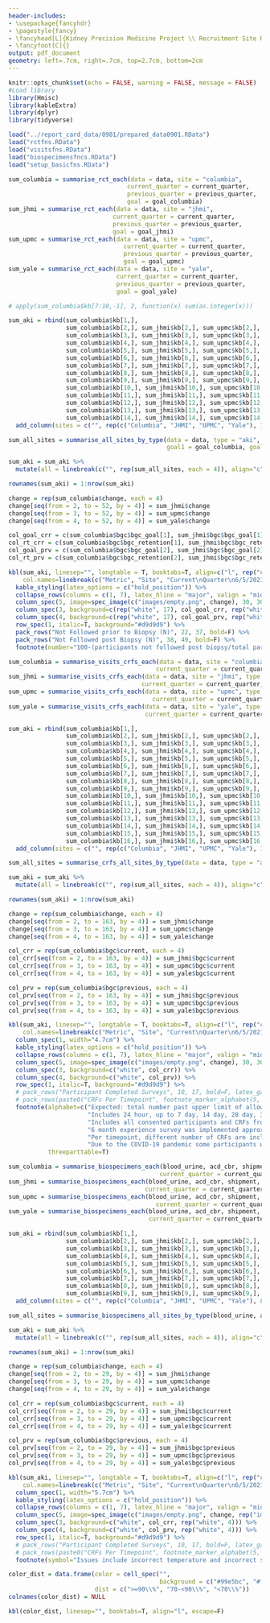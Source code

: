 ```yaml
---
header-includes:
- \usepackage{fancyhdr}
- \pagestyle{fancy}
- \fancyhead[L]{Kidney Precision Medicine Project \\ Recruitment Site Report Card \\ `r format(Sys.time(), '%B %d, %Y')`}
- \fancyfoot[C]{}
output: pdf_document
geometry: left=.7cm, right=.7cm, top=2.7cm, bottom=2cm
---
```


\begin{center}
\textbf{KPMP Combined Data Quality Report Card}
\end{center}

```r
knitr::opts_chunk$set(echo = FALSE, warning = FALSE, message = FALSE)
#Load library
library(Hmisc)
library(kableExtra)
library(dplyr)
library(tidyverse)

load("../report_card_data/0901/prepared_data0901.RData")
load("rctfns.RData")
load("visitsfns.RData")
load("biospecimensfncs.RData")
load("setup_basicfns.RData")
```

```r
sum_columbia = summarise_rct_each(data = data, site = "columbia", 
                                 current_quarter = current_quarter, 
                                 previous_quarter = previous_quarter,
                                 goal = goal_columbia)
sum_jhmi = summarise_rct_each(data = data, site = "jhmi", 
                             current_quarter = current_quarter, 
                             previous_quarter = previous_quarter,
                             goal = goal_jhmi)
sum_upmc = summarise_rct_each(data = data, site = "upmc", 
                                current_quarter = current_quarter, 
                                previous_quarter = previous_quarter,
                                goal = goal_upmc)
sum_yale = summarise_rct_each(data = data, site = "yale", 
                              current_quarter = current_quarter, 
                              previous_quarter = previous_quarter,
                              goal = goal_yale)

# apply(sum_columbia$kb[7:10,-1], 2, function(x) sum(as.integer(x)))

sum_aki = rbind(sum_columbia$kb[1,], 
                sum_columbia$kb[2,], sum_jhmi$kb[2,], sum_upmc$kb[2,], sum_yale$kb[2,],
                sum_columbia$kb[3,], sum_jhmi$kb[3,], sum_upmc$kb[3,], sum_yale$kb[3,],
                sum_columbia$kb[4,], sum_jhmi$kb[4,], sum_upmc$kb[4,], sum_yale$kb[4,],
                sum_columbia$kb[5,], sum_jhmi$kb[5,], sum_upmc$kb[5,], sum_yale$kb[5,],
                sum_columbia$kb[6,], sum_jhmi$kb[6,], sum_upmc$kb[6,], sum_yale$kb[6,],
                sum_columbia$kb[7,], sum_jhmi$kb[7,], sum_upmc$kb[7,], sum_yale$kb[7,],
                sum_columbia$kb[8,], sum_jhmi$kb[8,], sum_upmc$kb[8,], sum_yale$kb[8,],
                sum_columbia$kb[9,], sum_jhmi$kb[9,], sum_upmc$kb[9,], sum_yale$kb[9,],
                sum_columbia$kb[10,], sum_jhmi$kb[10,], sum_upmc$kb[10,], sum_yale$kb[10,],
                sum_columbia$kb[11,], sum_jhmi$kb[11,], sum_upmc$kb[11,], sum_yale$kb[11,],
                sum_columbia$kb[12,], sum_jhmi$kb[12,], sum_upmc$kb[12,], sum_yale$kb[12,],
                sum_columbia$kb[13,], sum_jhmi$kb[13,], sum_upmc$kb[13,], sum_yale$kb[13,],
                sum_columbia$kb[14,], sum_jhmi$kb[14,], sum_upmc$kb[14,], sum_yale$kb[14,]) %>%
  add_column(sites = c("", rep(c("Columbia", "JHMI", "UPMC", "Yale"), 13)), .before = "current")

sum_all_sites = summarise_all_sites_by_type(data = data, type = "aki", 
                                            goal1 = goal_columbia, goal2 = goal_jhmi, goal3 = goal_upmc, goal4 = goal_yale)

sum_aki = sum_aki %>%
  mutate(all = linebreak(c("", rep(sum_all_sites, each = 4)), align="c"))

rownames(sum_aki) = 1:nrow(sum_aki)

change = rep(sum_columbia$change, each = 4)
change[seq(from = 2, to = 52, by = 4)] = sum_jhmi$change
change[seq(from = 3, to = 52, by = 4)] = sum_upmc$change
change[seq(from = 4, to = 52, by = 4)] = sum_yale$change

col_goal_crr = c(sum_columbia$bgc$bgc_goal[1], sum_jhmi$bgc$bgc_goal[1], sum_upmc$bgc$bgc_goal[1], sum_yale$bgc$bgc_goal[1])
col_rt_crr = c(sum_columbia$bgc$bgc_retention[1], sum_jhmi$bgc$bgc_retention[1], sum_upmc$bgc$bgc_retention[1], sum_yale$bgc$bgc_retention[1])
col_goal_prv = c(sum_columbia$bgc$bgc_goal[2], sum_jhmi$bgc$bgc_goal[2], sum_upmc$bgc$bgc_goal[2], sum_yale$bgc$bgc_goal[2])
col_rt_prv = c(sum_columbia$bgc$bgc_retention[2], sum_jhmi$bgc$bgc_retention[2], sum_upmc$bgc$bgc_retention[2], sum_yale$bgc$bgc_retention[2])

kbl(sum_aki, linesep="", longtable = T, booktabs=T, align=c("l", rep("c",6)), escape=F,
    col.names=linebreak(c("Metric", "Site", "Current\nQuarter\n6/5/2021 -\n9/1/2021", "Previous\nQuarter\n3/2/2021 -\n6/4/2021", "Change", "Cumulative", "All AKI Sites\n(Range)"), align="c")) %>%
  kable_styling(latex_options = c("hold_position")) %>%
  collapse_rows(columns = c(1, 7), latex_hline = "major", valign = "middle", target = 1) %>%
  column_spec(5, image=spec_image(c("images/empty.png", change), 30, 30)) %>%
  column_spec(3, background=c(rep("white", 17), col_goal_crr, rep("white",28), col_rt_crr)) %>%
  column_spec(4, background=c(rep("white", 17), col_goal_prv, rep("white",28), col_rt_prv)) %>%
  row_spec(1, italic=T, background="#d9d9d9") %>%
  pack_rows("Not Followed prior to Biopsy (N)", 22, 37, bold=F) %>%
  pack_rows("Not Followed post Biopsy (N)", 38, 49, bold=F) %>%
  footnote(number="100-(participants not followed post biopsy/total participants biopsied*100).")
```

\newpage

```r
sum_columbia = summarise_visits_crfs_each(data = data, site = "columbia", type = "aki",
                                         current_quarter = current_quarter, previous_quarter = previous_quarter)
sum_jhmi = summarise_visits_crfs_each(data = data, site = "jhmi", type = "aki",
                                     current_quarter = current_quarter, previous_quarter = previous_quarter)
sum_upmc = summarise_visits_crfs_each(data = data, site = "upmc", type = "aki",
                                        current_quarter = current_quarter, previous_quarter = previous_quarter)
sum_yale = summarise_visits_crfs_each(data = data, site = "yale", type = "aki",
                                      current_quarter = current_quarter, previous_quarter = previous_quarter)

sum_aki = rbind(sum_columbia$kb[1,], 
                sum_columbia$kb[2,], sum_jhmi$kb[2,], sum_upmc$kb[2,], sum_yale$kb[2,],
                sum_columbia$kb[3,], sum_jhmi$kb[3,], sum_upmc$kb[3,], sum_yale$kb[3,],
                sum_columbia$kb[4,], sum_jhmi$kb[4,], sum_upmc$kb[4,], sum_yale$kb[4,],
                sum_columbia$kb[5,], sum_jhmi$kb[5,], sum_upmc$kb[5,], sum_yale$kb[5,],
                sum_columbia$kb[6,], sum_jhmi$kb[6,], sum_upmc$kb[6,], sum_yale$kb[6,],
                sum_columbia$kb[7,], sum_jhmi$kb[7,], sum_upmc$kb[7,], sum_yale$kb[7,],
                sum_columbia$kb[8,], sum_jhmi$kb[8,], sum_upmc$kb[8,], sum_yale$kb[8,],
                sum_columbia$kb[9,], sum_jhmi$kb[9,], sum_upmc$kb[9,], sum_yale$kb[9,],
                sum_columbia$kb[10,], sum_jhmi$kb[10,], sum_upmc$kb[10,], sum_yale$kb[10,],
                sum_columbia$kb[11,], sum_jhmi$kb[11,], sum_upmc$kb[11,], sum_yale$kb[11,],
                sum_columbia$kb[12,], sum_jhmi$kb[12,], sum_upmc$kb[12,], sum_yale$kb[12,],
                sum_columbia$kb[13,], sum_jhmi$kb[13,], sum_upmc$kb[13,], sum_yale$kb[13,],
                sum_columbia$kb[14,], sum_jhmi$kb[14,], sum_upmc$kb[14,], sum_yale$kb[14,],
                sum_columbia$kb[15,], sum_jhmi$kb[15,], sum_upmc$kb[15,], sum_yale$kb[15,],
                sum_columbia$kb[16,], sum_jhmi$kb[16,], sum_upmc$kb[16,], sum_yale$kb[16,]) %>%
  add_column(sites = c("", rep(c("Columbia", "JHMI", "UPMC", "Yale"), 15)), .before = "current")

sum_all_sites = summarise_crfs_all_sites_by_type(data = data, type = "aki")

sum_aki = sum_aki %>%
  mutate(all = linebreak(c("", rep(sum_all_sites, each = 4)), align="c"))

rownames(sum_aki) = 1:nrow(sum_aki)

change = rep(sum_columbia$change, each = 4)
change[seq(from = 2, to = 163, by = 4)] = sum_jhmi$change
change[seq(from = 3, to = 163, by = 4)] = sum_upmc$change
change[seq(from = 4, to = 163, by = 4)] = sum_yale$change

col_crr = rep(sum_columbia$bgc$current, each = 4)
col_crr[seq(from = 2, to = 163, by = 4)] = sum_jhmi$bgc$current
col_crr[seq(from = 3, to = 163, by = 4)] = sum_upmc$bgc$current
col_crr[seq(from = 4, to = 163, by = 4)] = sum_yale$bgc$current

col_prv = rep(sum_columbia$bgc$previous, each = 4)
col_prv[seq(from = 2, to = 163, by = 4)] = sum_jhmi$bgc$previous
col_prv[seq(from = 3, to = 163, by = 4)] = sum_upmc$bgc$previous
col_prv[seq(from = 4, to = 163, by = 4)] = sum_yale$bgc$previous

kbl(sum_aki, linesep="", longtable = T, booktabs=T, align=c("l", rep("c",6)), escape=F,
    col.names=linebreak(c("Metric", "Site", "Current\nQuarter\n6/5/2021 -\n9/1/2021", "Previous\nQuarter\n3/2/2021 -\n6/4/2021", "Change", "Cumulative", "All AKI Sites\n(Range)"), align="c")) %>%
  column_spec(1, width="4.7cm") %>%
  kable_styling(latex_options = c("hold_position")) %>%
  collapse_rows(columns = c(1, 7), latex_hline = "major", valign = "middle", target = 1) %>%
  column_spec(5, image=spec_image(c("images/empty.png", change), 30, 30)) %>%
  column_spec(3, background=c("white", col_crr)) %>%
  column_spec(4, background=c("white", col_prv)) %>%
  row_spec(1, italic=T, background="#d9d9d9") %>%
  # pack_rows("Participant Completed Surveys", 10, 17, bold=F, latex_gap_space = "0em") %>%
  # pack_rows(paste0("CRFs Per Timepoint", footnote_marker_alphabet(5, "latex")), 18, 49, bold=F, escape=F, latex_gap_space = "0em") %>%
  footnote(alphabet=c("Expected: total number past upper limit of allowable window.",
                      "Includes 24 hour, up to 7 day, 14 day, 28 day, 3 months, 6 months, and 12 months follow-up visits.",
                      "Includes all consented participants and CRFs from enrollment to 12 months.",
                      "6 month experience survey was implemented approximately 1 year after the start of recruitment, therefore some participants did not have the opportunity to complete this CRF.",
                      "Per timepoint, different number of CRFs are included.",
                      "Due to the COVID-19 pandemic some participants were unable to complete the 3 month visit in-person. Surveys were completed over the phone, however no biospecimens were collected. Excluding biosample CRFs the 3 month AKI CRF completion is 90%."),
           threeparttable=T)
```

\newpage


```r
sum_columbia = summarise_biospecimens_each(blood_urine, acd_cbr, shipment, cores_triages, cryostor, site = "columbia",
                                          current_quarter = current_quarter, previous_quarter = previous_quarter)
sum_jhmi = summarise_biospecimens_each(blood_urine, acd_cbr, shipment, cores_triages, cryostor, site = "jhmi",
                                      current_quarter = current_quarter, previous_quarter = previous_quarter)
sum_upmc = summarise_biospecimens_each(blood_urine, acd_cbr, shipment, cores_triages, cryostor, site = "upmc",
                                         current_quarter = current_quarter, previous_quarter = previous_quarter)
sum_yale = summarise_biospecimens_each(blood_urine, acd_cbr, shipment, cores_triages, cryostor, site = "yale",
                                       current_quarter = current_quarter, previous_quarter = previous_quarter)

sum_aki = rbind(sum_columbia$kb[1,], 
                sum_columbia$kb[2,], sum_jhmi$kb[2,], sum_upmc$kb[2,], sum_yale$kb[2,],
                sum_columbia$kb[3,], sum_jhmi$kb[3,], sum_upmc$kb[3,], sum_yale$kb[3,],
                sum_columbia$kb[4,], sum_jhmi$kb[4,], sum_upmc$kb[4,], sum_yale$kb[4,],
                sum_columbia$kb[5,], sum_jhmi$kb[5,], sum_upmc$kb[5,], sum_yale$kb[5,],
                sum_columbia$kb[6,], sum_jhmi$kb[6,], sum_upmc$kb[6,], sum_yale$kb[6,],
                sum_columbia$kb[7,], sum_jhmi$kb[7,], sum_upmc$kb[7,], sum_yale$kb[7,],
                sum_columbia$kb[8,], sum_jhmi$kb[8,], sum_upmc$kb[8,], sum_yale$kb[8,],
                sum_columbia$kb[9,], sum_jhmi$kb[9,], sum_upmc$kb[9,], sum_yale$kb[9,]) %>%
  add_column(sites = c("", rep(c("Columbia", "JHMI", "UPMC", "Yale"), 8)), .before = "current")

sum_all_sites = summarise_biospecimens_all_sites_by_type(blood_urine, acd_cbr, shipment, cores_triages, cryostor, type = "aki")

sum_aki = sum_aki %>%
  mutate(all = linebreak(c("", rep(sum_all_sites, each = 4)), align="c"))

rownames(sum_aki) = 1:nrow(sum_aki)

change = rep(sum_columbia$change, each = 4)
change[seq(from = 2, to = 29, by = 4)] = sum_jhmi$change
change[seq(from = 3, to = 29, by = 4)] = sum_upmc$change
change[seq(from = 4, to = 29, by = 4)] = sum_yale$change

col_crr = rep(sum_columbia$bgc$current, each = 4)
col_crr[seq(from = 2, to = 29, by = 4)] = sum_jhmi$bgc$current
col_crr[seq(from = 3, to = 29, by = 4)] = sum_upmc$bgc$current
col_crr[seq(from = 4, to = 29, by = 4)] = sum_yale$bgc$current

col_prv = rep(sum_columbia$bgc$previous, each = 4)
col_prv[seq(from = 2, to = 29, by = 4)] = sum_jhmi$bgc$previous
col_prv[seq(from = 3, to = 29, by = 4)] = sum_upmc$bgc$previous
col_prv[seq(from = 4, to = 29, by = 4)] = sum_yale$bgc$previous

kbl(sum_aki, linesep="", longtable = T, booktabs=T, align=c("l", rep("c",6)), escape=F,
    col.names=linebreak(c("Metric", "Site", "Current\nQuarter\n6/5/2021 -\n9/1/2021", "Previous\nQuarter\n3/2/2021 -\n6/4/2021", "Change", "Cumulative", "All AKI Sites\n(Range)"), align="c")) %>%
  column_spec(1, width="5.7cm") %>%
  kable_styling(latex_options = c("hold_position")) %>%
  collapse_rows(columns = c(1, 7), latex_hline = "major", valign = "middle", target = 1) %>%
  column_spec(5, image=spec_image(c("images/empty.png", change, rep("images/empty.png", 4)), 30, 30)) %>%
  column_spec(3, background=c("white", col_crr, rep("white", 4))) %>%
  column_spec(4, background=c("white", col_prv, rep("white", 4))) %>%
  row_spec(1, italic=T, background="#d9d9d9") %>%
  # pack_rows("Participant Completed Surveys", 10, 17, bold=F, latex_gap_space = "0em") %>%
  # pack_rows(paste0("CRFs Per Timepoint", footnote_marker_alphabet(5, "latex")), 18, 49, bold=F, escape=F, latex_gap_space = "0em") %>%
  footnote(symbol="Issues include incorrect temperature and incorrect shipping conditions.")
```

```r
color_dist = data.frame(color = cell_spec("", 
                                          background = c("#99e5bc", "#ffff99", "#ff999a")),
                        dist = c(">=90\\%", "70-<90\\%", "<70\\%"))
colnames(color_dist) = NULL

kbl(color_dist, linesep="", booktabs=T, align="l", escape=F)
```